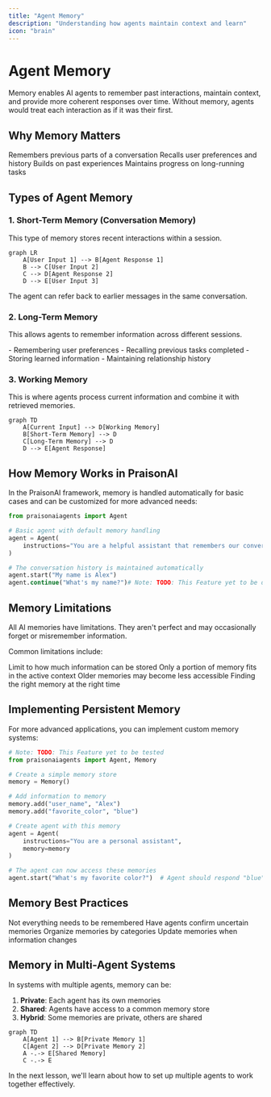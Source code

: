```yaml
---
title: "Agent Memory"
description: "Understanding how agents maintain context and learn"
icon: "brain"
---
```


# Agent Memory

Memory enables AI agents to remember past interactions, maintain context, and provide more coherent responses over time. Without memory, agents would treat each interaction as if it was their first.

## Why Memory Matters

<CardGroup cols={2}>
  <Card title="Context Awareness" icon="comments">
    Remembers previous parts of a conversation
  </Card>
  <Card title="Personalization" icon="user-gear">
    Recalls user preferences and history
  </Card>
  <Card title="Continuous Learning" icon="graduation-cap">
    Builds on past experiences
  </Card>
  <Card title="Task Persistence" icon="list-check">
    Maintains progress on long-running tasks
  </Card>
</CardGroup>

## Types of Agent Memory

### 1. Short-Term Memory (Conversation Memory)

This type of memory stores recent interactions within a session.

```mermaid
graph LR
    A[User Input 1] --> B[Agent Response 1]
    B --> C[User Input 2]
    C --> D[Agent Response 2]
    D --> E[User Input 3]
```

The agent can refer back to earlier messages in the same conversation.

### 2. Long-Term Memory

This allows agents to remember information across different sessions.

<CardGroup cols={1}>
  <Card title="Use Cases" icon="clock">
    - Remembering user preferences
    - Recalling previous tasks completed
    - Storing learned information
    - Maintaining relationship history
  </Card>
</CardGroup>

### 3. Working Memory

This is where agents process current information and combine it with retrieved memories.

```mermaid
graph TD
    A[Current Input] --> D[Working Memory]
    B[Short-Term Memory] --> D
    C[Long-Term Memory] --> D
    D --> E[Agent Response]
```

## How Memory Works in PraisonAI

In the PraisonAI framework, memory is handled automatically for basic cases and can be customized for more advanced needs:

```python
from praisonaiagents import Agent

# Basic agent with default memory handling
agent = Agent(
    instructions="You are a helpful assistant that remembers our conversations"
)

# The conversation history is maintained automatically
agent.start("My name is Alex")
agent.continue("What's my name?")# Note: TODO: This Feature yet to be developed  # Agent will remember "Alex"
```

## Memory Limitations

<Tip>
All AI memories have limitations. They aren't perfect and may occasionally forget or misremember information.
</Tip>

Common limitations include:

<CardGroup cols={2}>
  <Card title="Memory Capacity" icon="database">
    Limit to how much information can be stored
  </Card>
  <Card title="Context Window" icon="window">
    Only a portion of memory fits in the active context
  </Card>
  <Card title="Memory Decay" icon="hourglass-half">
    Older memories may become less accessible
  </Card>
  <Card title="Memory Retrieval" icon="magnifying-glass">
    Finding the right memory at the right time
  </Card>
</CardGroup>

## Implementing Persistent Memory

For more advanced applications, you can implement custom memory systems:

```python
# Note: TODO: This Feature yet to be tested
from praisonaiagents import Agent, Memory

# Create a simple memory store
memory = Memory()

# Add information to memory
memory.add("user_name", "Alex")
memory.add("favorite_color", "blue")

# Create agent with this memory
agent = Agent(
    instructions="You are a personal assistant",
    memory=memory
)

# The agent can now access these memories
agent.start("What's my favorite color?")  # Agent should respond "blue"
```

## Memory Best Practices

<CardGroup cols={2}>
  <Card title="Prioritize Important Info" icon="star">
    Not everything needs to be remembered
  </Card>
  <Card title="Verify When Uncertain" icon="question">
    Have agents confirm uncertain memories
  </Card>
  <Card title="Structured Storage" icon="folder-tree">
    Organize memories by categories
  </Card>
  <Card title="Regular Updates" icon="arrows-rotate">
    Update memories when information changes
  </Card>
</CardGroup>

## Memory in Multi-Agent Systems

In systems with multiple agents, memory can be:

1. **Private**: Each agent has its own memories
2. **Shared**: Agents have access to a common memory store
3. **Hybrid**: Some memories are private, others are shared

```mermaid
graph TD
    A[Agent 1] --> B[Private Memory 1]
    C[Agent 2] --> D[Private Memory 2]
    A -.-> E[Shared Memory]
    C -.-> E
```

In the next lesson, we'll learn about how to set up multiple agents to work together effectively.

